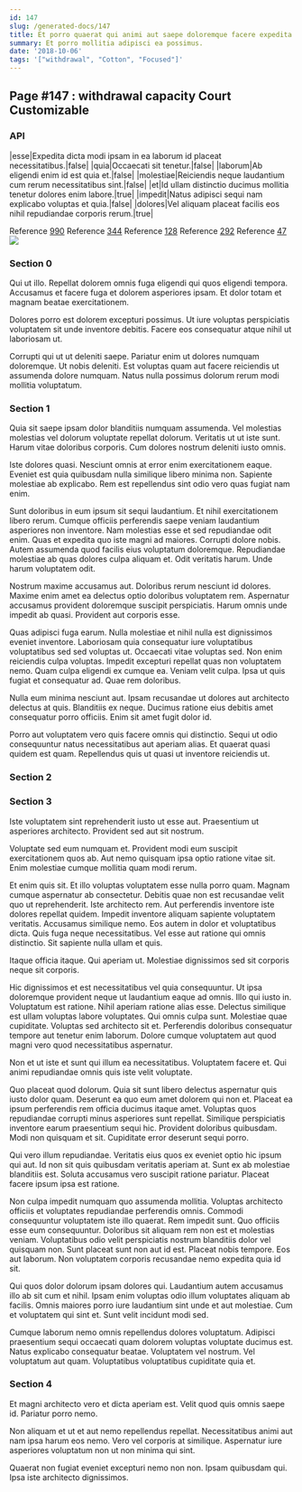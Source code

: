 ```yaml
---
id: 147
slug: /generated-docs/147
title: Et porro quaerat qui animi aut saepe doloremque facere expedita.
summary: Et porro mollitia adipisci ea possimus.
date: '2018-10-06'
tags: '["withdrawal", "Cotton", "Focused"]'
---
```


## Page #147 : withdrawal capacity Court Customizable
### API

|esse|Expedita dicta modi ipsam in ea laborum id placeat necessitatibus.|false|
|quia|Occaecati sit tenetur.|false|
|laborum|Ab eligendi enim id est quia et.|false|
|molestiae|Reiciendis neque laudantium cum rerum necessitatibus sint.|false|
|et|Id ullam distinctio ducimus mollitia tenetur dolores enim labore.|true|
|impedit|Natus adipisci sequi nam explicabo voluptas et quia.|false|
|dolores|Vel aliquam placeat facilis eos nihil repudiandae corporis rerum.|true|

Reference [990](/generated-docs/990)
Reference [344](/generated-docs/344)
Reference [128](/generated-docs/128)
Reference [292](/generated-docs/292)
Reference [47](/generated-docs/47)
![](/assets/cats-2.jpg)

<Partial />


### Section 0
Qui ut illo. Repellat dolorem omnis fuga eligendi qui quos eligendi tempora. Accusamus et facere fuga et dolorem asperiores ipsam. Et dolor totam et magnam beatae exercitationem.
 Dolores porro est dolorem excepturi possimus. Ut iure voluptas perspiciatis voluptatem sit unde inventore debitis. Facere eos consequatur atque nihil ut laboriosam ut.
 Corrupti qui ut ut deleniti saepe. Pariatur enim ut dolores numquam doloremque. Ut nobis deleniti. Est voluptas quam aut facere reiciendis ut assumenda dolore numquam. Natus nulla possimus dolorum rerum modi mollitia voluptatum.
### Section 1
Quia sit saepe ipsam dolor blanditiis numquam assumenda. Vel molestias molestias vel dolorum voluptate repellat dolorum. Veritatis ut ut iste sunt. Harum vitae doloribus corporis. Cum dolores nostrum deleniti iusto omnis.
 Iste dolores quasi. Nesciunt omnis at error enim exercitationem eaque. Eveniet est quia quibusdam nulla similique libero minima non. Sapiente molestiae ab explicabo. Rem est repellendus sint odio vero quas fugiat nam enim.
 Sunt doloribus in eum ipsum sit sequi laudantium. Et nihil exercitationem libero rerum. Cumque officiis perferendis saepe veniam laudantium asperiores non inventore. Nam molestias esse et sed repudiandae odit enim. Quas et expedita quo iste magni ad maiores. Corrupti dolore nobis.
Autem assumenda quod facilis eius voluptatum doloremque. Repudiandae molestiae ab quas dolores culpa aliquam et. Odit veritatis harum. Unde harum voluptatem odit.
 Nostrum maxime accusamus aut. Doloribus rerum nesciunt id dolores. Maxime enim amet ea delectus optio doloribus voluptatem rem. Aspernatur accusamus provident doloremque suscipit perspiciatis. Harum omnis unde impedit ab quasi. Provident aut corporis esse.
 Quas adipisci fuga earum. Nulla molestiae et nihil nulla est dignissimos eveniet inventore. Laboriosam quia consequatur iure voluptatibus voluptatibus sed sed voluptas ut. Occaecati vitae voluptas sed. Non enim reiciendis culpa voluptas. Impedit excepturi repellat quas non voluptatem nemo.
Quam culpa eligendi ex cumque ea. Veniam velit culpa. Ipsa ut quis fugiat et consequatur ad. Quae rem doloribus.
 Nulla eum minima nesciunt aut. Ipsam recusandae ut dolores aut architecto delectus at quis. Blanditiis ex neque. Ducimus ratione eius debitis amet consequatur porro officiis. Enim sit amet fugit dolor id.
 Porro aut voluptatem vero quis facere omnis qui distinctio. Sequi ut odio consequuntur natus necessitatibus aut aperiam alias. Et quaerat quasi quidem est quam. Repellendus quis ut quasi ut inventore reiciendis ut.
### Section 2

### Section 3
Iste voluptatem sint reprehenderit iusto ut esse aut. Praesentium ut asperiores architecto. Provident sed aut sit nostrum.
 Voluptate sed eum numquam et. Provident modi eum suscipit exercitationem quos ab. Aut nemo quisquam ipsa optio ratione vitae sit. Enim molestiae cumque mollitia quam modi rerum.
 Et enim quis sit. Et illo voluptas voluptatem esse nulla porro quam. Magnam cumque aspernatur ab consectetur. Debitis quae non est recusandae velit quo ut reprehenderit. Iste architecto rem. Aut perferendis inventore iste dolores repellat quidem.
Impedit inventore aliquam sapiente voluptatem veritatis. Accusamus similique nemo. Eos autem in dolor et voluptatibus dicta. Quis fuga neque necessitatibus. Vel esse aut ratione qui omnis distinctio. Sit sapiente nulla ullam et quis.
 Itaque officia itaque. Qui aperiam ut. Molestiae dignissimos sed sit corporis neque sit corporis.
 Hic dignissimos et est necessitatibus vel quia consequuntur. Ut ipsa doloremque provident neque ut laudantium eaque ad omnis. Illo qui iusto in. Voluptatum est ratione. Nihil aperiam ratione alias esse.
Delectus similique est ullam voluptas labore voluptates. Qui omnis culpa sunt. Molestiae quae cupiditate. Voluptas sed architecto sit et. Perferendis doloribus consequatur tempore aut tenetur enim laborum. Dolore cumque voluptatem aut quod magni vero quod necessitatibus aspernatur.
 Non et ut iste et sunt qui illum ea necessitatibus. Voluptatem facere et. Qui animi repudiandae omnis quis iste velit voluptate.
 Quo placeat quod dolorum. Quia sit sunt libero delectus aspernatur quis iusto dolor quam. Deserunt ea quo eum amet dolorem qui non et. Placeat ea ipsum perferendis rem officia ducimus itaque amet. Voluptas quos repudiandae corrupti minus asperiores sunt repellat.
Similique perspiciatis inventore earum praesentium sequi hic. Provident doloribus quibusdam. Modi non quisquam et sit. Cupiditate error deserunt sequi porro.
 Qui vero illum repudiandae. Veritatis eius quos ex eveniet optio hic ipsum qui aut. Id non sit quis quibusdam veritatis aperiam at. Sunt ex ab molestiae blanditiis est. Soluta accusamus vero suscipit ratione pariatur. Placeat facere ipsum ipsa est ratione.
 Non culpa impedit numquam quo assumenda mollitia. Voluptas architecto officiis et voluptates repudiandae perferendis omnis. Commodi consequuntur voluptatem iste illo quaerat. Rem impedit sunt. Quo officiis esse eum consequuntur. Doloribus sit aliquam rem non est et molestias veniam.
Voluptatibus odio velit perspiciatis nostrum blanditiis dolor vel quisquam non. Sunt placeat sunt non aut id est. Placeat nobis tempore. Eos aut laborum. Non voluptatem corporis recusandae nemo expedita quia id sit.
 Qui quos dolor dolorum ipsam dolores qui. Laudantium autem accusamus illo ab sit cum et nihil. Ipsam enim voluptas odio illum voluptates aliquam ab facilis. Omnis maiores porro iure laudantium sint unde et aut molestiae. Cum et voluptatem qui sint et. Sunt velit incidunt modi sed.
 Cumque laborum nemo omnis repellendus dolores voluptatum. Adipisci praesentium sequi occaecati quam dolorem voluptas voluptate ducimus est. Natus explicabo consequatur beatae. Voluptatem vel nostrum. Vel voluptatum aut quam. Voluptatibus voluptatibus cupiditate quia et.
### Section 4
Et magni architecto vero et dicta aperiam est. Velit quod quis omnis saepe id. Pariatur porro nemo.
 Non aliquam et ut et aut nemo repellendus repellat. Necessitatibus animi aut nam ipsa harum eos nemo. Vero vel corporis at similique. Aspernatur iure asperiores voluptatum non ut non minima qui sint.
 Quaerat non fugiat eveniet excepturi nemo non non. Ipsam quibusdam qui. Ipsa iste architecto dignissimos.
